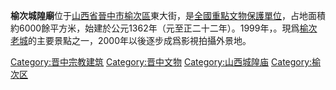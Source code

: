 {{unreferenced|time=2012-2-15}} 
{{文物保护单位
| 级别 = 全国
| 图片 = 
| 名称 = 榆次城隍廟
| 编号 = 4-118
| 分类 = 古建筑及历史纪念建筑物
| 时代 = [[元代|元代]]至[[清代|清代]]
| 所在 = [[山西省|山西省]][[晉中市|晉中市]][[榆次區|榆次區]]
| 登录 = 1996年
| Cat = 山西全国重点文物保护单位
}}

'''榆次城隍廟'''位于[[山西省|山西省]][[晉中市|晉中市]][[榆次區|榆次區]]東大街，是[[全國重點文物保護單位|全國重點文物保護單位]]，占地面積約6000餘平方米，始建於公元1362年（元至正二十二年）。1999年，{{fact|院內的[[懸鑒樓|懸鑒樓]]曾被世界歷史文化遺址保護基金會公布爲全球最精美100處古建築之一}}。現爲[[榆次老城|榆次老城]]的主要景點之一，2000年以後逐步成爲影視拍攝外景地。


{{山西全国重点文物保护单位}}
[[Category:晋中宗教建筑|Category:晋中宗教建筑]]
[[Category:晋中文物|Category:晋中文物]]
[[Category:山西城隍庙|Category:山西城隍庙]]
[[Category:榆次区|Category:榆次区]]